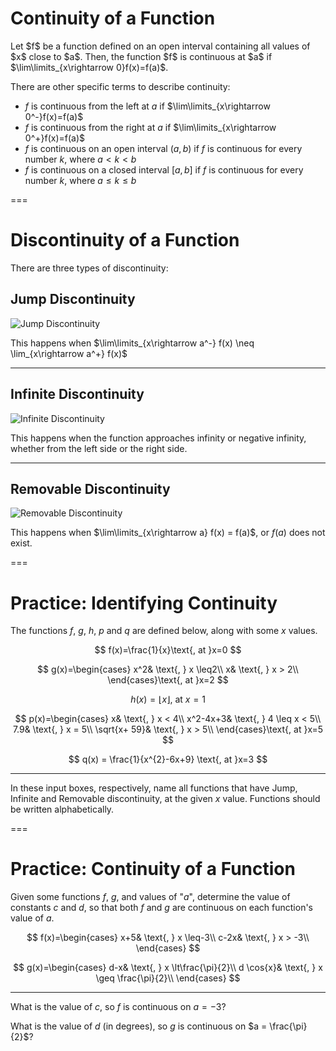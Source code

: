 # Continuity of a Function

<Theorem>
Let $f$ be a function defined on an open interval containing all values of $x$ close to $a$. Then,  
the function $f$ is continuous at $a$ if $\lim\limits_{x\rightarrow 0}f(x)=f(a)$.
</Theorem>

There are other specific terms to describe continuity:

- $f$ is continuous from the left at $a$ if $\lim\limits_{x\rightarrow 0^-}f(x)=f(a)$
- $f$ is continuous from the right at $a$ if $\lim\limits_{x\rightarrow 0^+}f(x)=f(a)$
- $f$ is continuous on an open interval $(a, b)$ if $f$ is continuous for every number $k$, where $a < k < b$
- $f$ is continuous on a closed interval $[a, b]$ if $f$ is continuous for every number $k$, where $a \le k \le b$

===

# Discontinuity of a Function

There are three types of discontinuity:

## Jump Discontinuity

![Jump Discontinuity](/materials/jump_discontinuity.png "Jump Discontinuity")

This happens when $\lim\limits_{x\rightarrow a^-} f(x) \neq \lim_{x\rightarrow a^+} f(x)$

---

## Infinite Discontinuity

![Infinite Discontinuity](/materials/infinite_discontinuity.png "Infinite Discontinuity")

This happens when the function approaches infinity or negative infinity, whether from the left side or the right side.

---

## Removable Discontinuity

![Removable Discontinuity](/materials/removable_discontinuity.png "Removable Discontinuity")

This happens when $\lim\limits_{x\rightarrow a} f(x) = f(a)$, or $f(a)$ does not exist.

===

# **Practice:** Identifying Continuity

The functions $f$, $g$, $h$, $p$ and $q$ are defined below, along with some $x$ values.

$$
f(x)=\frac{1}{x}\text{, at }x=0
$$

$$
g(x)=\begin{cases}
x^2& \text{, } x \leq2\\
x& \text{, } x > 2\\
\end{cases}\text{, at }x=2
$$

$$
h(x)= \left \lfloor x \right \rfloor\text{, at }x=1
$$

$$
p(x)=\begin{cases}
x& \text{, } x < 4\\
x^2-4x+3& \text{, } 4 \leq x < 5\\
7.9& \text{, } x = 5\\
\sqrt{x+ 59}& \text{, } x  > 5\\
\end{cases}\text{, at }x=5
$$

$$
q(x) = \frac{1}{x^{2}-6x+9} \text{, at }x=3
$$

---

In these input boxes, respectively, name all functions that have Jump, Infinite and Removable discontinuity, at the given $x$ value. Functions should be written alphabetically.

<Practice id="discontinuity-1" answer="g, h" placeholder="Jump Discontinuity" />

<Practice
  id="discontinuity-2"
  answer="f, q"
  placeholder="Infinite Discontinuity"
/>

<Practice
  id="discontinuity-3"
  answer="p"
  placeholder="Removable Discontinuity"
/>

===

# **Practice:** Continuity of a Function

Given some functions $f$, $g$, and values of "$a$", determine the value of constants $c$ and $d$, so that both $f$ and $g$ are continuous on each function's value of $a$.

$$
f(x)=\begin{cases}
x+5& \text{, } x \leq-3\\
c-2x& \text{, } x > -3\\
\end{cases}
$$

$$
g(x)=\begin{cases}
d-x& \text{, } x \lt\frac{\pi}{2}\\
d \cos{x}& \text{, } x \geq \frac{\pi}{2}\\
\end{cases}
$$

---

What is the value of $c$, so $f$ is continuous on $a = -3$?

<Practice id="continuity-1" answer="-4" />

What is the value of $d$ (in degrees), so $g$ is continuous on $a = \frac{\pi}{2}$?

<Practice id="continuity-2" answer="90" />
